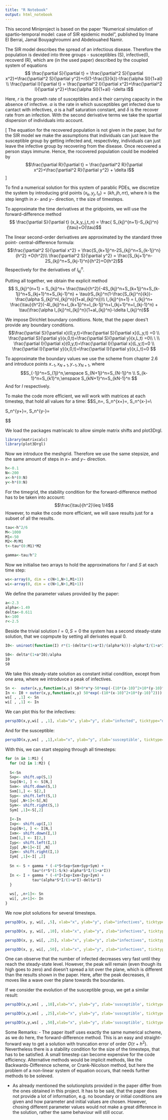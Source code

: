 ```yaml
---
title: "R Notebook"
output: html_notebook
---
```


This second Miniproject is based on the paper "Numerical simulation of spartio-temporal model: case of SIR epidemic model", published by Imane El Berrai, Jamal Bouyaghroumni and Abdelouahed Namir.

The SIR model describes the spread of an infectious disease. Therefore the population is devided into three groups - susceptibles (S), infective(I), recoverd (R), which are (in the used paper) described by the coupled system of equations
$$ \frac{\partial S}{\partial t} = \frac{\partial^2 S}{\partial x^2}+\frac{\partial^2 S}{\partial y^2}+rS(1-\frac{S}{k})-\frac{\alpha SI}{1+aI} \\
\frac{\partial I}{\partial t} = \frac{\partial^2 I}{\partial x^2}+\frac{\partial^2 I}{\partial y^2}+\frac{\alpha SI}{1+aI} -\delta I$$

Here, $r$ is the growth rate of susceptibles and $k$ their carrying capacity in the absence of infective. $\alpha$ is the rate in which susceptibles get infected due to cantact with infectives, $a$ is a half saturation constant, and $\delta$ is the recover rate from an infection.
With the second derivative terms we take the spartial dispersion of individuals into account. 

[ The equation for the recovered population is not given in the paper, but for the SIR model we make the assumptions that individuals can just leave the susceptible group by getting infected and, respectivley, individuals can just leave the infective group by recovering from the disease.  Once recovered a person stays immune. Hence, the rocovered population could be modeled by 
$$\frac{\partial R}{\partial t} = \frac{\partial^2 R}{\partial x^2}+\frac{\partial^2 R}{\partial y^2} + \delta I$$ ] 

To find a numerical solution for this system of parablic PDEs, we  discretize the system by introducing grid points $(x_k,y_j,t_n) = (kh,jh,n\tau)$, where $h$ is the step length in $x$- and $y-$ direction, $\tau$ the size of timesteps.

To approximate the time derivatives at the gridpoints, we will use the forward-difference method
$$ \frac{\partial S}{\partial t} (x_k,y_j,t_n) = \frac{ S_{kj}^{n+1}-S_{kj}^n}{\tau}+O(\tau)$$

The linear second-order derivatives are approximated by the standard three point- central-difference formula:
$$\frac{\partial^2 S}{\partial x^2} = \frac{S_{k+1j}^n-2S_{kj}^n+S_{k-1j}^n}{h^2} +O(h^2)\\
\frac{\partial^2 S}{\partial y^2} = \frac{S_{kj+1}^n-2S_{kj}^n+S_{kj-1}^n}{h^2}+O(h^2)$$
Respectively for the derivatives of $I_{kj}^n$.

Putting all together, we obtain the explicit method
$$ S_{kj}^{n+1} = S_{kj}^n+ \frac{\tau}{h^2}(-4S_{kj}^n+S_{k+1j}^n+S_{k-1j}^n+S_{kj+1}^n+S_{kj-1}^n) + \tau(rS_{kj}^n(1-\frac{S_{kj}^n}{k})-\frac{\alpha S_{kj}^nI_{kj}^n}{1+aI_{kj}^n})\\
I_{kj}^{n+1} = I_{kj}^n+ \frac{\tau}{h^2}(-4I_{kj}^n+I_{k+1j}^n+I_{k-1j}^n+I_{kj+1}^n+I_{kj-1}^n) + \tau(\frac{\alpha I_{kj}^nI_{kj}^n}{1+aI_{kj}^n}-\delta I_{kj}^n)$$

We impose Dirichlet boundary conditions. Note, that the paper does't provide any boundary conditions.
$$\frac{\partial S}{\partial x}(0,y,t)=\frac{\partial S}{\partial x}(L,y,t) =0 \\
\frac{\partial S}{\partial y}(x,0,t)=\frac{\partial S}{\partial y}(x,L,t) =0\\ \ \\
\frac{\partial I}{\partial x}(0,y,t)=\frac{\partial I}{\partial x}(L,y,t)=0 \\
\frac{\partial I}{\partial y}(x,0,t)=\frac{\partial I}{\partial y}(x,L,t)=0 $$

To approximate the boundary values we use the scheme from chapter 2.6 and introduce points $x_{-1}, x_{N+1}, y_{-1}, y_{N+1}$, where 
$$S_{-1j}^n=S_{1j}^n,\enspace S_{N+1j}^n=S_{N-1j}^n \\
S_{k-1}^n=S_{k1}^n,\enspace S_{kN+1}^n=S_{kN-1}^n $$ 
And for $I$ respectively.

To make the code more efficient, we will work with matrices at each timestep, that hold all values  for a time:
$$S_n=\left[\begin{array}{cccccc}
S_{00}^n &S_{01}^n        &\dots &S_{0N}^n \\
S_{10}^n &S_{11}^n &     &\vdots \\
\vdots      &  &\ddots & \\


S_{N0}^n     &\dots  &\dots  &S_{NN}^n    
\end{array}\right], \quad 
S_n^{x+}=\left[\begin{array}{cccccc}
S_{10}^n &S_{11}^n        &\dots &S_{1N}^n \\
S_{20}^n &S_{21}^n &     &\vdots \\
\vdots      &  &\ddots & \\
S_{N,0}^n     &\dots  &\dots  &S_{NN}^n \\

S_{N-1,0}^n     &\dots  &\dots  &S_{N-1,N}^n    
\end{array}\right], \quad 
S_n^{x-}=\left[\begin{array}{cccccc}
S_{10}^n &S_{11}^n        &\dots &S_{1N}^n \\
S_{00}^n &S_{01}^n        &\dots &S_{0N}^n\\
S_{20}^n &S_{21}^n &     &\vdots \\
\vdots      &  &\ddots & \\
S_{N-1,0}^n     &\dots  &\dots  &S_{N-1,N}^n \\
\end{array}\right]
\\

S_n^{y+}=\left[\begin{array}{cccccc}
S_{01}^n &S_{02}^n        &\dots &S_{0N}^n &S_{0N-1}^n\\
S_{11}^n &S_{12}^n &    & &\vdots \\
\vdots      &  &\ddots & \\
S_{N,1}^n     &\dots &&S_{NN}^n  &S_{NN-1}^n \\


\end{array}\right], \quad 
S_n^{y-}=\left[\begin{array}{cccccc}
S_{01}^n &S_{00}^n        &\dots & &S_{0N-1}^n\\
S_{11}^n &S_{10}^n &    & &\vdots \\
\vdots      &  &\ddots & \\
S_{N,1}^n&S_{N0}^n     &\dots &  &S_{NN-1}^n \\


\end{array}\right]

 $$
 
We load the packages matrixcalc to allow simple matrix shifts and plot3Drgl.
  
  
```r
library(matrixcalc)
library(plot3Drgl)
```

Now we introduce the meshgrid. Therefore we use the same stepsize, and the same amount of steps in $x-$ and $y-$ direction.
```r
h<-0.1
N<-200
x<-h*(0:N)
y<-h*(0:N)
```

For the timegrid, the stability condition for the forward-difference method has to be taken into account: $$\frac{\tau}{h^2}\leq 1/4$$
However, to make the code more efficient, we will save results just for a subset of all the results.
```r
tau<-h^2/6
M<-1000
M1<-50
M2<-M/M1
t<-tau*(0:M1)*M2

gamma<-tau/h^2
```

Now we initialise two arrays to hold the approximations for $I$ and $S$ at each time step:
```r
ws<-array(0, dim = c(N+1,N+1,M1+1))
wi<-array(0, dim = c(N+1,N+1,M1+1))
```

We define the parameter values provided by the paper:
```r
a<-2.3
alpha<-1.49
delta<-0.611
k<-100
r<-2.5
```

Beside the trivial solution $I=0, S=0$ the system has a second steady-state solution, that we copmpute by setting all derivates equal 0.
```r
I0<- uniroot(function(I) r*(1-(delta*(1+a*I)/(alpha*k)))-alpha*I/(1+a*I), interval = c(10,110))$root

S0<- delta*(1+a*I0)/alpha
I0
S0
```

We take this steady-state solution as constant initial condition, except from one area, where we introduvce a peak of infectives.
```r
Sn <-  outer(x,y,function(x,y) S0+0*x*y-50*exp(-(10*(x-10)^2+10*(y-10)^2)) )
In <- I0 + outer(x,y,function(x,y) 50*exp(-(10*(x-10)^2+10*(y-10)^2)))
ws[ , ,1] <- Sn
wi[ , ,1] <- In
```

We can plot this for the infectives: 
```r
persp3D(x,y,wi[ , ,1], xlab="x", ylab="y", zlab="infected", ticktype="detailed")
```
And for the susceptible: 
```r
persp3D(x,y,ws[ , ,1],xlab="x", ylab="y", zlab='susceptible', ticktype="detailed")
```

With this, we can start stepping through all timesteps:
 
 
```r
for (n in 1:M1) {
  for (n2 in 1:M2) {
    
  S<-Sn
  Sxp<- shift.up(S,1)
  Sxp[N+1, ] <- S[N,] 
  Sxm<- shift.down(S,1)
  Sxm[1,] <- S[2,]
  Syp<- shift.left(S,1)
  Syp[ ,N+1]<-S[,N]
  Sym<- shift.right(S,1)
  Sym[ ,1]<-S[,2]
  
  I<-In
  Ixp<- shift.up(I,1)
  Ixp[N+1, ] <- I[N,]
  Ixm<- shift.down(I,1)
  Ixm[1,] <- I[2,]
  Iyp<- shift.left(I,1)
  Iyp[ ,N+1]<-I[ ,N]
  Iym<- shift.right(I,1)
  Iym[ ,1]<-I[ ,2]
  
  Sn <- S + gamma * (-4*S+Sxp+Sxm+Syp+Sym) +
            tau*(r*S*(1-S/k)-alpha*S*I/(1+a*I))
  In <- I + gamma * (-4*I+Ixp+Ixm+Iyp+Iym) +
            tau*(alpha*S*I/(1+a*I)-delta*I)
  }
  
  ws[, ,n+1]<- Sn
  wi[, ,n+1]<- In
}
```
 We now plot solutions for several timesteps.
 
```r
persp3D(x, y, wi[, ,5], xlab="x", ylab="y", zlab="infectives", ticktype="detailed")

```


```r
persp3D(x, y, wi[, ,10], xlab="x", ylab="y", zlab="infectives", ticktype="detailed")
```

```r
persp3D(x, y, wi[, ,25], xlab="x", ylab="y", zlab="infectives", ticktype="detailed")
```
```r
persp3D(x, y, wi[, ,50], xlab="x", ylab="y", zlab="infectives", ticktype="detailed")
```

One can observe that the number of infected decreases very fast until they reach the steady-state level. However, the peak will remain (even though its high goes to zero) and doesn't spread a lot over the plane, which is different than the results shown in the paper. Here, after the peak decreases, it moves like a wave over the plane towards the boundaries. 

If we consider the evolution of the susceptible group, we get a similar result:
```r
persp3D(x,y,ws[ , ,10],xlab="x", ylab="y", zlab='susceptible', ticktype="detailed")
```
```r
persp3D(x,y,ws[ , ,25],xlab="x", ylab="y", zlab='susceptible', ticktype="detailed")
```

```r
persp3D(x,y,ws[ , ,50],xlab="x", ylab="y", zlab='susceptible', ticktype="detailed")
```

Some Remarks:
- The paper itself uses exactly the same numerical scheme, as we do here, the forward-difference method.     This is an easy and straight-forward way to get a solution with truncation error of order $O(\tau +h^2)$.   Nevertheless there is a stability condition for the size of the timesteps, that has to be satisfied. A     small timestep can become expensive for the code efficiency. 
  Alternative methods would be implicit methods, like the Backwards-Difference scheme, or Crank-Nicolson     method, but here the problem of a non-linear system of equation occurs, that needs further methods to be    soleved.
  
- As already mentioned the solutionplots provided in the paper differ from  the ones obtained in this        project. It has to be said, that the paper does not provide a lot of information, e.g. no boundary or      initial conditions are given and how parameter and initial values are chosen. However, chosing different   parameter values would not make a great difference in the solution, rather the same behaviour will still   occur. 